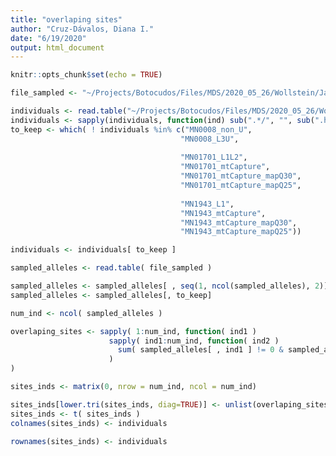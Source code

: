 ```yaml
---
title: "overlaping sites"
author: "Cruz-Dávalos, Diana I."
date: "6/19/2020"
output: html_document
---
```


```r
knitr::opts_chunk$set(echo = TRUE)
```

```r
file_sampled <- "~/Projects/Botocudos/Files/MDS/2020_05_26/Wollstein/Jan2020.counts.sampled.gz"

individuals <- read.table("~/Projects/Botocudos/Files/MDS/2020_05_26/Wollstein/Jan2020.txt")
individuals <- sapply(individuals, function(ind) sub(".*/", "", sub(".hg19.bam", "", ind)))
to_keep <- which( ! individuals %in% c("MN0008_non_U",
                                      "MN0008_L3U",
                                      
                                      "MN01701_L1L2",
                                      "MN01701_mtCapture",
                                      "MN01701_mtCapture_mapQ30",
                                      "MN01701_mtCapture_mapQ25",
                                      
                                      "MN1943_L1",
                                      "MN1943_mtCapture",
                                      "MN1943_mtCapture_mapQ30",
                                      "MN1943_mtCapture_mapQ25"))

individuals <- individuals[ to_keep ]

sampled_alleles <- read.table( file_sampled )

sampled_alleles <- sampled_alleles[ , seq(1, ncol(sampled_alleles), 2)]
sampled_alleles <- sampled_alleles[, to_keep]

```

```r
num_ind <- ncol( sampled_alleles )

overlaping_sites <- sapply( 1:num_ind, function( ind1 ) 
                      sapply( ind1:num_ind, function( ind2 )
                        sum( sampled_alleles[ , ind1 ] != 0 & sampled_alleles[ , ind2] != 0 ) 
                      )
)

```

```r
sites_inds <- matrix(0, nrow = num_ind, ncol = num_ind)

sites_inds[lower.tri(sites_inds, diag=TRUE)] <- unlist(overlaping_sites)
sites_inds <- t( sites_inds )
colnames(sites_inds) <- individuals

rownames(sites_inds) <- individuals

```

